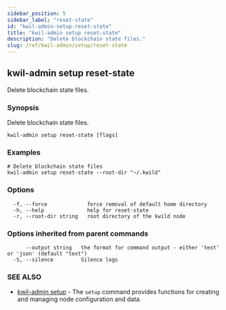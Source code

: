 ```yaml
---
sidebar_position: 5
sidebar_label: "reset-state"
id: "kwil-admin-setup-reset-state"
title: "kwil-admin setup reset-state"
description: "Delete blockchain state files."
slug: /ref/kwil-admin/setup/reset-state
---
```


## kwil-admin setup reset-state

Delete blockchain state files.

### Synopsis

Delete blockchain state files.

```
kwil-admin setup reset-state [flags]
```

### Examples

```
# Delete blockchain state files
kwil-admin setup reset-state --root-dir "~/.kwild"
```

### Options

```
  -f, --force             force removal of default home directory
  -h, --help              help for reset-state
  -r, --root-dir string   root directory of the kwild node
```

### Options inherited from parent commands

```
      --output string   the format for command output - either 'text' or 'json' (default "text")
  -S, --silence         Silence logs
```

### SEE ALSO

* [kwil-admin setup](/docs/ref/kwil-admin/setup)	 - The `setup` command provides functions for creating and managing node configuration and data.

